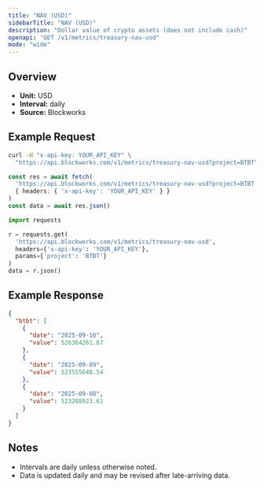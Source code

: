 ```yaml
---
title: "NAV (USD)"
sidebarTitle: "NAV (USD)"
description: "Dollar value of crypto assets (does not include cash)"
openapi: "GET /v1/metrics/treasury-nav-usd"
mode: "wide"
---
```


## Overview

- **Unit:** USD
- **Interval:** daily
- **Source:** Blockworks

## Example Request

<CodeGroup>

```bash cURL
curl -H "x-api-key: YOUR_API_KEY" \
  "https://api.blockworks.com/v1/metrics/treasury-nav-usd?project=BTBT"
```

```typescript TypeScript
const res = await fetch(
  'https://api.blockworks.com/v1/metrics/treasury-nav-usd?project=BTBT',
  { headers: { 'x-api-key': 'YOUR_API_KEY' } }
)
const data = await res.json()
```

```python Python
import requests

r = requests.get(
  'https://api.blockworks.com/v1/metrics/treasury-nav-usd',
  headers={'x-api-key': 'YOUR_API_KEY'},
  params={'project': 'BTBT'}
)
data = r.json()
```

</CodeGroup>

## Example Response

```json
{
  "btbt": [
    {
      "date": "2025-09-10",
      "value": 526364261.67
    },
    {
      "date": "2025-09-09",
      "value": 523555648.54
    },
    {
      "date": "2025-09-08",
      "value": 523288923.61
    }
  ]
}
```

## Notes
- Intervals are daily unless otherwise noted.
- Data is updated daily and may be revised after late-arriving data.